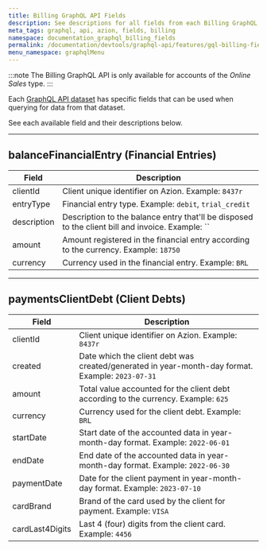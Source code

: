 ```yaml
---
title: Billing GraphQL API Fields
description: See descriptions for all fields from each Billing GraphQL API dataset.
meta_tags: graphql, api, azion, fields, billing
namespace: documentation_graphql_billing_fields
permalink: /documentation/devtools/graphql-api/features/gql-billing-fields/
menu_namespace: graphqlMenu
---
```


:::note
The Billing GraphQL API is only available for accounts of the *Online Sales* type.
:::

Each [GraphQL API dataset](/en/documentation/devtools/graphql-api/features/#datasets) has specific fields that can be used when querying for data from that dataset.

See each available field and their descriptions below.

---

## balanceFinancialEntry (Financial Entries)

| Field | Description |
| ----- | ----------- |
| clientId | Client unique identifier on Azion. Example: `8437r` |
| entryType | Financial entry type. Example: `debit`, `trial_credit` |
| description | Description to the balance entry that'll be disposed to the client bill and invoice. Example: `` |
| amount | Amount registered in the financial entry according to the currency. Example: `18750` |
| currency | Currency used in the financial entry. Example: `BRL` |

---

## paymentsClientDebt (Client Debts)

| Field | Description |
| ----- | ----------- |
| clientId | Client unique identifier on Azion. Example: `8437r` |
| created | Date which the client debt was created/generated in year-month-day format. Example: `2023-07-31` |
| amount | Total value accounted for the client debt according to the currency. Example: `625` |
| currency | Currency used for the client debt. Example: `BRL` |
| startDate | Start date of the accounted data in year-month-day format. Example: `2022-06-01` |
| endDate | End date of the accounted data in year-month-day format. Example: `2022-06-30` |
| paymentDate | Date for the client payment in year-month-day format. Example: `2023-07-10` |
| cardBrand | Brand of the card used by the client for payment. Example: `VISA` |
| cardLast4Digits | Last 4 (four) digits from the client card. Example: `4456` |
